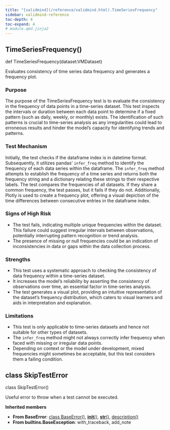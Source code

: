 ```yaml
---
title: "[validmind](/reference/validmind.html).TimeSeriesFrequency"
sidebar: validmind-reference
toc-depth: 4
toc-expand: 4
# module.qmd.jinja2
---
```


<!-- function.qmd.jinja2 -->

## TimeSeriesFrequency[()]{.muted}

<!-- signatures.jinja2 -->

::: {.signature}

<span class="kw">def</span> <span class="name">TimeSeriesFrequency</span>(<span class="param"><span class="n">dataset</span><span class="p">:</span><span class="n">VMDataset</span></span>)

:::

<!-- docstring.jinja2 -->

Evaluates consistency of time series data frequency and generates a frequency plot.

### Purpose

The purpose of the TimeSeriesFrequency test is to evaluate the consistency in the frequency of data points in a time-series dataset. This test inspects the intervals or duration between each data point to determine if a fixed pattern (such as daily, weekly, or monthly) exists. The identification of such patterns is crucial to time-series analysis as any irregularities could lead to erroneous results and hinder the model's capacity for identifying trends and patterns.

### Test Mechanism

Initially, the test checks if the dataframe index is in datetime format. Subsequently, it utilizes pandas' `infer_freq` method to identify the frequency of each data series within the dataframe. The `infer_freq` method attempts to establish the frequency of a time series and returns both the frequency string and a dictionary relating these strings to their respective labels. The test compares the frequencies of all datasets. If they share a common frequency, the test passes, but it fails if they do not. Additionally, Plotly is used to create a frequency plot, offering a visual depiction of the time differences between consecutive entries in the dataframe index.

### Signs of High Risk

- The test fails, indicating multiple unique frequencies within the dataset. This failure could suggest irregular intervals between observations, potentially interrupting pattern recognition or trend analysis.
- The presence of missing or null frequencies could be an indication of inconsistencies in data or gaps within the data collection process.

### Strengths

- This test uses a systematic approach to checking the consistency of data frequency within a time-series dataset.
- It increases the model's reliability by asserting the consistency of observations over time, an essential factor in time-series analysis.
- The test generates a visual plot, providing an intuitive representation of the dataset's frequency distribution, which caters to visual learners and aids in interpretation and explanation.

### Limitations

- This test is only applicable to time-series datasets and hence not suitable for other types of datasets.
- The `infer_freq` method might not always correctly infer frequency when faced with missing or irregular data points.
- Depending on context or the model under development, mixed frequencies might sometimes be acceptable, but this test considers them a failing condition.

<!-- class.qmd.jinja2 -->

## [class]{.muted} SkipTestError

<!-- signatures.jinja2 -->

::: {.signature}

<span class="kw">class</span> <span class="name">SkipTestError</span>()

:::

<!-- docstring.jinja2 -->

Useful error to throw when a test cannot be executed.

**Inherited members**

- **From BaseError**: [class BaseError[()]{.muted}](#class-baseerror), [__init__[()]{.muted}](#__init__), [__str__[()]{.muted}](#__str__), [description[()]{.muted}](#description)
- **From builtins.BaseException**: with_traceback, add_note
